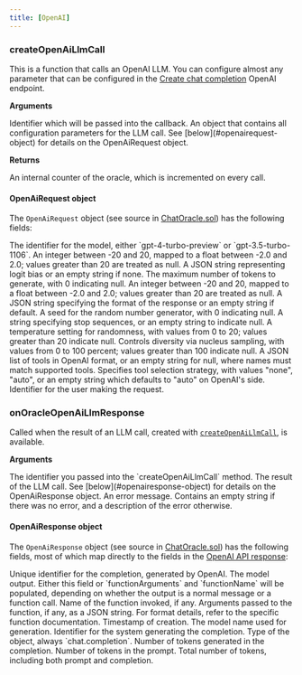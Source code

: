 ```yaml
---
title: [OpenAI]
---
```




### createOpenAiLlmCall

This is a function that calls an OpenAI LLM. You can configure almost any parameter that can be configured in the [Create chat completion](https://platform.openai.com/docs/api-reference/chat/create) OpenAI endpoint.

**Arguments**

<ParamField path="promptCallbackId" type="uint">
  Identifier which will be passed into the callback.
</ParamField>

<ParamField path="config" type="OpenAiRequest">
  An object that contains all configuration parameters for the LLM call. See [below](#openairequest-object) for details on the OpenAiRequest object.
</ParamField>

**Returns**

<ResponseField name="counter" type="uint">
  An internal counter of the oracle, which is incremented on every call.
</ResponseField>


#### OpenAiRequest object

The `OpenAiRequest` object (see source in [ChatOracle.sol](https://github.com/galadriel-ai/contracts/blob/main/contracts/contracts/ChatOracle.sol)) has the following fields:

<ParamField path="model" type="string">
  The identifier for the model, either `gpt-4-turbo-preview` or `gpt-3.5-turbo-1106`.
</ParamField>

<ParamField path="frequencyPenalty" type="int8">
  An integer between -20 and 20, mapped to a float between -2.0 and 2.0; values greater than 20 are treated as null.
</ParamField>

<ParamField path="logitBias" type="string">
  A JSON string representing logit bias or an empty string if none.
</ParamField>

<ParamField path="maxTokens" type="uint32">
  The maximum number of tokens to generate, with 0 indicating null.
</ParamField>

<ParamField path="presencePenalty" type="int8">
  An integer between -20 and 20, mapped to a float between -2.0 and 2.0; values greater than 20 are treated as null.
</ParamField>

<ParamField path="responseFormat" type="string">
  A JSON string specifying the format of the response or an empty string if default.
</ParamField>

<ParamField path="seed" type="uint">
  A seed for the random number generator, with 0 indicating null.
</ParamField>

<ParamField path="stop" type="string">
  A string specifying stop sequences, or an empty string to indicate null.
</ParamField>

<ParamField path="temperature" type="uint">
  A temperature setting for randomness, with values from 0 to 20; values greater than 20 indicate null.
</ParamField>

<ParamField path="topP" type="uint">
  Controls diversity via nucleus sampling, with values from 0 to 100 percent; values greater than 100 indicate null.
</ParamField>

<ParamField path="tools" type="string">
  A JSON list of tools in OpenAI format, or an empty string for null, where names must match supported tools.
</ParamField>

<ParamField path="toolChoice" type="string">
  Specifies tool selection strategy, with values "none", "auto", or an empty string which defaults to "auto" on OpenAI's side.
</ParamField>

<ParamField path="user" type="string">
  Identifier for the user making the request.
</ParamField>


### onOracleOpenAiLlmResponse

Called when the result of an LLM call, created with [`createOpenAiLlmCall`](#createopenaillmcall), is available.

**Arguments**

<ParamField path="callbackId" type="uint">
  The identifier you passed into the `createOpenAiLlmCall` method.
</ParamField>

<ParamField path="response" type="OpenAiResponse">
  The result of the LLM call. See [below](#openairesponse-object) for details on the OpenAiResponse object.
</ParamField>

<ParamField path="errorMessage" type="string">
  An error message. Contains an empty string if there was no error, and a description of the error otherwise.
</ParamField>


#### OpenAiResponse object

The `OpenAiResponse` object (see source in [ChatOracle.sol](https://github.com/galadriel-ai/contracts/blob/main/contracts/contracts/ChatOracle.sol)) has the following fields, most of which map directly to the fields in the [OpenAI API response](https://platform.openai.com/docs/api-reference/chat/object):

<ParamField path="id" type="string">
  Unique identifier for the completion, generated by OpenAI.
</ParamField>

<ParamField path="content" type="string">
  The model output. Either this field or `functionArguments` and `functionName` will be populated, depending on whether the output is a normal message or a function call.
</ParamField>

<ParamField path="functionName" type="string">
  Name of the function invoked, if any.
</ParamField>

<ParamField path="functionArguments" type="string">
  Arguments passed to the function, if any, as a JSON string. For format details, refer to the specific function documentation.
</ParamField>

<ParamField path="created" type="uint64">
  Timestamp of creation.
</ParamField>

<ParamField path="model" type="string">
  The model name used for generation.
</ParamField>

<ParamField path="systemFingerprint" type="string">
  Identifier for the system generating the completion.
</ParamField>

<ParamField path="object" type="string">
  Type of the object, always `chat.completion`.
</ParamField>

<ParamField path="completionTokens" type="uint32">
  Number of tokens generated in the completion.
</ParamField>

<ParamField path="promptTokens" type="uint32">
  Number of tokens in the prompt.
</ParamField>

<ParamField path="totalTokens" type="uint32">
  Total number of tokens, including both prompt and completion.
</ParamField>